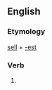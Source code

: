 ==English==

===Etymology===
[[sell]] + [[-est]]

===Verb===
{{head|en}}

# {{second-person singular of|sell|lang=en}}